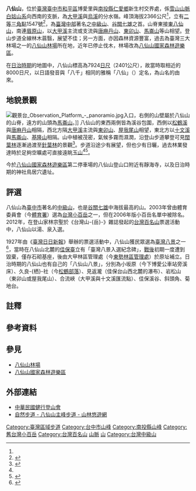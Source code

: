 {{dablink|本條目描述的是山名「'''八仙山'''」。關於同名的森林遊樂區，請參見「'''[[八仙山國家森林遊樂區|八仙山國家森林遊樂區]]'''」。}}
{{Infobox Mountain
| 名稱        = 八仙山
| 照片        = 
| 照片說明    = 
| elevation_m = 2366
| elevation_ref = <ref name="nlsc">{{cite map|publisher=[[國土測繪中心|國土測繪中心]]|title=八仙山|url=https://maps.nlsc.gov.tw/go/121.011936/24.154260|work=國土測繪圖資服務雲|accessdate=2022-05-23}}</ref>
| 位置        = {{TWN}}[[臺中市|臺中市]][[和平區_(台灣)|和平區]]
| 山脈        = [[雪山山脈|雪山山脈]]
| prominence_m = 55
| prominence_ref = <ref name="peakvisor">{{cite map|title=Baxianshan|url=https://peakvisor.com/peak/baxian-shan-4tmsuu.html|work=PeakVisor|publisher=Routes Software SRL|accessdate=2022-05-23}}</ref>
| 座標        = {{coord|24|09|15|N|121|00|43|E|type:mountain_region:TW|display=inline=title}}
| coordinates_ref = <ref name="nlsc"/>
| listing = [[谷關七雄|谷關七雄]]、[[台灣百名山|台灣百名山]]
| 地形圖      = 
| 類別        = 
| 年齡        = [[始新世|始新世]]中期至[[漸新世|漸新世]]早期<ref name="moeacgs">{{cite report|author=中央地質調查所|title=山崩與地滑地質敏感區劃定計畫書 L0003臺中市|publisher=經濟部|date=2014年12月|url=https://www.moeacgs.gov.tw/ReadFile/?p=Article&n=207459fe77cc490dae9843818402e2b3.pdf|access-date=2022-05-23|archive-date=2022-05-23|archive-url=https://web.archive.org/web/20220523165603/https://www.moeacgs.gov.tw/ReadFile/?p=Article&n=207459fe77cc490dae9843818402e2b3.pdf}}</ref>
| 首次登頂    =
| easiest_route = [[八仙山國家森林遊樂區|八仙山國家森林遊樂區]]第二停車場登山口（靜海寺）→八仙山步道
| pushpin_map = Taiwan
| pushpin_map_caption = 
}}

'''八仙山'''，位於[[臺灣|臺灣]][[臺中市|臺中市]][[和平區_(台灣)|和平區]]博愛里與[[南投縣|南投縣]][[仁愛鄉|仁愛鄉]]新生村交界處，係[[雪山山脈|雪山山脈]][[白姑山系|白姑山系]]向西南的支脈，為[[大甲溪|大甲溪]]與[[烏溪|烏溪]]的分水嶺。峰頂海拔2366公尺<ref name="nlsc"/>，立有[[三角點#台灣的三角點|二等三角點]]1547號<ref>{{OSM|n|5582288689|二等三角點 1547}}</ref>，為[[臺灣中部|臺灣中部]]著名之[[中級山|中級山]]、[[谷關七雄|谷關七雄]]之首。山脊東接[[東八仙山|東八仙山]]，南連[[眉原山|眉原山]]，以[[大甲溪|大甲溪]]主流或支流與[[唐麻丹山|唐麻丹山]]、[[東卯山|東卯山]]、[[馬崙山|馬崙山]]等山相望。登山步道全線林木蓊翳，展望不佳；另一方面，亦因森林資源豐富，過去為臺灣三大林場之一的[[八仙山林場|八仙山林場]]所在地，近年已停止伐木，林場改為[[八仙山國家森林遊樂區|八仙山國家森林遊樂區]]。

在[[臺灣日治時期|日治時期]]的地圖中，八仙山標高為7924[[尺貫法|日尺]]（2401公尺）{{noteTag|1=[[佐久間左馬太|佐久間左馬太]]任[[臺灣總督|臺灣總督]]期間（1906至1915年）測繪的[[蕃地|蕃地]]地形圖中，八仙山的標高為7924日尺。由於地圖中海拔數字標示在代表[[山脊|稜線]]走向的虛線旁，一些地圖在沿用此數值時會誤將虛線也解讀為數字，標示為17924日尺，反觀同時期新高山（[[玉山|玉山]]）的標高也僅有13075日尺。（詳見[[中央研究院|中研院]]地理資訊科學研究專題中心[http://gissrv4.sinica.edu.tw/gis/twhgis/ 台灣百年歷史地圖]網站所收錄的舊地圖）}}，故當時取相近的8000日尺，以日語發音與「八千」相同的雅稱「八仙」（{{jpn|hg=はっせん|rm=hassen|link=no}}）定名，為山名的由來。

==地貌景觀==
[[File:觀景台_Observation_Platform_-_panoramio.jpg|thumb]]入口，右側的山壁屬於八仙山的山脊，遠方的山頭為[[馬崙山|馬崙山]]。]]
八仙山的東西兩側皆為溪谷包圍，西側以[[松鶴溪|松鶴溪]]與[[唐麻丹山|唐麻丹山]]相隔，西北方隔[[大甲溪|大甲溪]]主流與[[東卯山|東卯山]]、[[屋我尾山|屋我尾山]]相望，東北方以[[十文溪|十文溪]]與[[馬崙山|馬崙山]]、[[基隆山_(台中市)|基隆山]]相隔。山中植被茂密，氣候多霧而濕潤，沿登山步道攀登可見[[闊葉林|闊葉林]]逐漸過渡至[[針葉林|針葉林]]的景觀<ref>{{cite web|url=https://recreation.forest.gov.tw/Trail/RT?tr_id=052|title=八仙山主峰步道|work=台灣山林悠遊網|publisher=行政院農業委員會林務局|access-date=2022-05-24|archive-date=2021-11-20|archive-url=https://web.archive.org/web/20211120165717/https://recreation.forest.gov.tw/Trail/RT?tr_id=052}}</ref>。步道沿途少有展望，但也少有日曬，過去林業發達時於足夠空曠處可直接遠眺[[玉山|玉山]]<ref name="peakvisor"/><ref>{{cite web|url=https://tm.ncl.edu.tw/article?u=001_003_0000362870|title=（臺灣八仙山）從八仙山往新高山望去|work=臺灣記憶|publisher=國家圖書館|access-date=2022-05-24|archive-date=2020-06-23|archive-url=https://web.archive.org/web/20200623234035/https://tm.ncl.edu.tw/article?u=001_003_0000362870}}</ref>。

今於[[八仙山國家森林遊樂區|八仙山國家森林遊樂區]]第二停車場的八仙山登山口附近有靜海寺，以及日治時期的神社鳥居穴遺址。

==評選==
八仙山為[[臺中市|臺中市]]著名的[[中級山|中級山]]，也是[[谷關七雄|谷關七雄]]中海拔最高的山。2003年曾由體育委員會（今[[教育部體育署|體育署]]）選為[[台灣小百岳|台灣小百岳]]之一，但在2006年版小百岳名單中被除名。2012年，在登山家林宗聖於《台灣山-{岳}-》雜誌發起的[[台灣百名山|台灣百名山]]票選活動中，八仙山以湯、泉入選。

1927年由《[[臺灣日日新報|臺灣日日新報]]》舉辦的票選活動中，八仙山獲民眾選為[[台灣八景#日治時代|臺灣八景]]之一<ref>{{Cite news|url=|work={{lang|ja|臺灣日日新報}}|publisher={{lang|ja|臺灣日日新報社}}|date=1927-08-27|script-title=ja:臺灣八景決定 二十五日鐵道ホテルに於ける 最後の審查委員會で 同時に別格二景 及十二勝も決る／審査委員の　蹈查報告に移る|language=ja}}</ref>，當時在八仙山北麓的[[八仙山森林遊樂區|佳保臺]]立有「臺灣八景入選紀念碑」，[[臺灣戰後時期|戰後]]初期一度遭到毀棄，僅存石砌基座，後由大甲林區管理處（今[[行政院農業委員會林務局東勢林區管理處|東勢林區管理處]]）於原址補立。日治時期的八仙山也有自己的「八仙山八景」，分別為小坂原（今下博愛公車站旁溪床）、久良-{栖}-社（今[[松鶴部落|松鶴部落]]）、見返瀧（佳保台山西北麓的瀑布）、岩松山（東卯山或屋我尾山）、合流峽（大甲溪與十文溪匯流點）、佳保溪谷、斜頭角、菊地台。

==註釋==
{{NoteFoot}}

==參考資料==
{{reflist}}

==參見==
*[[八仙山林場|八仙山林場]]
*[[八仙山國家森林遊樂區|八仙山國家森林遊樂區]]

==外部連結==
*[http://www.alpineclub.org.tw/front/bin/home.phtml 中華民國健行登山會]{{Wayback|url=http://www.alpineclub.org.tw/front/bin/home.phtml |date=20190423220958 }}
*[https://recreation.forest.gov.tw/Trail/RT?typ=3&tr_id=052 自然步道 - 八仙山主峰步道 - 山林悠遊網]{{Wayback|url=https://recreation.forest.gov.tw/Trail/RT?typ=3&tr_id=052 |date=20190514093208 }}

{{臺灣區域步道}}
{{臺灣小百岳}}
[[Category:臺灣區域步道|Category:臺灣區域步道]]
[[Category:台中市山峰|Category:台中市山峰]]
[[Category:南投縣山峰|Category:南投縣山峰]]
[[Category:舊台灣小百岳|Category:舊台灣小百岳]]
[[Category:台灣百名山|Category:台灣百名山]]
[[Category:和平區地理_(臺灣)|山脈]]
[[Category:仁愛鄉地理|山]]
[[Category:台灣中級山|Category:台灣中級山]]